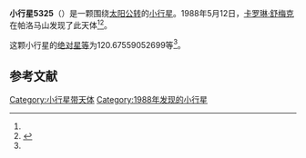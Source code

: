 {{Infobox planet
| bgcolour = #FFFFC0
| name = 5325 Silver
| symbol = 
| image = 
| caption = 
| discovery = yes
| discovery_ref = 
| discoverer = [[卡罗琳·舒梅克|卡罗琳·舒梅克]]
| discovery_site = [[帕洛马山|帕洛马山]] 
| discovered = 1988年5月12日
| designations = yes
| mp_name = 
| named_after = 
| alt_names = 1988 JQ/ 1981 OJ
| mp_category = [[主带小行星|主带小行星]]
| orbit_ref = <ref name="a">[http://ssd.jpl.nasa.gov/sbdb.cgi?sstr=5325 5325 Silver] {{Wayback|url=http://ssd.jpl.nasa.gov/sbdb.cgi?sstr=5325 |date=20210903205754 }}，小行星數據庫瀏覽器（JPL Small-Body Database Browser）－[[美国国家航空航天局|美国国家航空航天局]]喷气推进实验室</ref>
| epoch = 2456400.5 (2013年4月18日更新)
| aphelion = {{convert|2.880427785150724|AU|km|3|abbr=on|lk=out}}
| perihelion = {{convert|1.845801518076323|AU|km|3|abbr=on}}
| semimajor = {{convert|2.363114651613524|AU|km|3|abbr=on}}
| eccentricity = 0.218911568
| period = 1326.861571 [[日|日]]<br />3.63[[儒略年|儒略年]]
| avg_speed = 
| inclination = 23.4963265785676
| asc_node = 134.9205859705368
| mean_anomaly = 
| arg_peri = 120.67559052699
| satellites = 
| physical_characteristics = yes
| dimensions = 
| mass = 
| density = 
| surface_grav = 
| escape_velocity = 
| sidereal_day = 
| axial_tilt = 
| pole_ecliptic_lat = 
| pole_ecliptic_lon = 
| albedo = 
| temperatures= 
| temp_name1 = 
| mean_temp_1 = 
| max_temp_1 = 
| temp_name2 = 
| max_temp_2 = 
| spectral_type = 
| abs_magnitude = 120.67559052699
}}

'''小行星5325'''（{{lang-en|5325 Silver}}）是一颗围绕[[太阳|太阳]][[公转|公转]]的[[小行星|小行星]]。1988年5月12日，[[卡罗琳·舒梅克|卡罗琳·舒梅克]]在帕洛马山发现了此天体<ref name="a" /><ref>{{cite news|title=小行星列表|url=http://cfa-www.harvard.edu/iau/lists/NumberedMPs.txt|accessdate=2013-07-08|newspaper=哈佛大学|archive-date=2008-05-17|archive-url=https://web.archive.org/web/20080517010638/http://cfa-www.harvard.edu/iau/lists/NumberedMPs.txt|dead-url=no}}</ref>。

这颗小行星的[[绝对星等|绝对星等]]为120.67559052699等<ref name="a" />。

==参考文献==
{{reflist}}
{{Minor Planet Number|[[小行星5324|小行星5324]]|[[小行星5326|小行星5326]]}}

{{小天体}}

[[Category:小行星带天体|Category:小行星带天体]]
[[Category:1988年发现的小行星|Category:1988年发现的小行星]]

{{asteroid-stub}}
